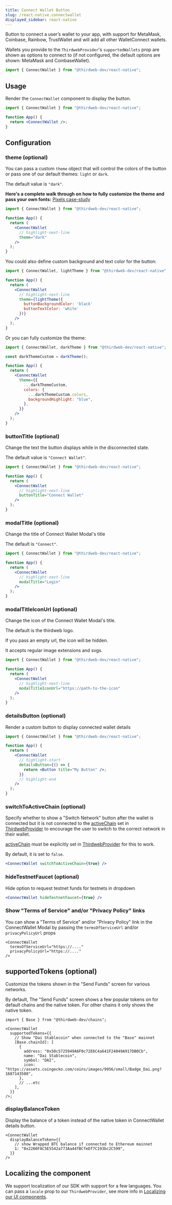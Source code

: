 ```yaml
---
title: Connect Wallet Button
slug: /react-native.connectwallet
displayed_sidebar: react-native
---
```



Button to connect a user&rsquo;s wallet to your app, with support for
MetaMask,
Coinbase,
Rainbow,
TrustWallet and will add all other WalletConnect wallets.

Wallets you provide to the `ThirdwebProvider`'s `supportedWallets` prop are shown as options
to connect to (if not configured, the default options are shown: MetaMask and CoinbaseWallet).

```jsx
import { ConnectWallet } from "@thirdweb-dev/react-native";
```

## Usage

Render the `ConnectWallet` component to display the button.

```jsx
import { ConnectWallet } from "@thirdweb-dev/react-native";

function App() {
  return <ConnectWallet />;
}
```

## Configuration

### theme (optional)

You can pass a custom `theme` object that will control the colors of the button
or pass one of our default themes: `light` or `dark`.

The default value is `"dark"`.

**Here's a complete walk through on how to fully customize the theme and pass your own fonts:** [Pixels case-study](https://blog.thirdweb.com/guides/reactnative-sdk-full-theme-customization/)

```jsx
import { ConnectWallet } from "@thirdweb-dev/react-native";

function App() {
  return (
    <ConnectWallet
      // highlight-next-line
      theme="dark"
    />
  );
}
```

You could also define custom background and text color for the button:

```jsx
import { ConnectWallet, lightTheme } from "@thirdweb-dev/react-native";

function App() {
  return (
    <ConnectWallet
      // highlight-next-line
      theme={lightTheme({
        buttonBackgroundColor: 'black'
        buttonTextColor: 'white'
      })}
    />
  );
}
```

Or you can fully customize the theme:

```jsx
import { ConnectWallet, darkTheme } from "@thirdweb-dev/react-native";

const darkThemeCustom = darkTheme();

function App() {
  return (
    <ConnectWallet
      theme={{
        ...darkThemeCustom,
        colors: {
          ...darkThemeCustom.colors,
          backgroundHighlight: "blue",
        },
      }}
    />
  );
}
```

### buttonTitle (optional)

Change the text the button displays while in the disconnected state.

The default value is `"Connect Wallet"`.

```jsx
import { ConnectWallet } from "@thirdweb-dev/react-native";

function App() {
  return (
    <ConnectWallet
      // highlight-next-line
      buttonTitle="Connect Wallet"
    />
  );
}
```

### modalTitle (optional)

Change the title of Connect Wallet Modal's title

The default is `"Connect"`.

```jsx
import { ConnectWallet } from "@thirdweb-dev/react-native";

function App() {
  return (
    <ConnectWallet
      // highlight-next-line
      modalTitle="Login"
    />
  );
}
```

### modalTitleIconUrl (optional)

Change the icon of the Connect Wallet Modal's title.

The default is the thirdweb logo.

If you pass an empty url, the icon will be hidden.

It accepts regular image extensions and svgs.

```jsx
import { ConnectWallet } from "@thirdweb-dev/react-native";

function App() {
  return (
    <ConnectWallet
      // highlight-next-line
      modalTitleIconUrl="https://path-to-the-icon"
    />
  );
}
```

### detailsButton (optional)

Render a custom button to display connected wallet details

```jsx
import { ConnectWallet } from "@thirdweb-dev/react-native";

function App() {
  return (
    <ConnectWallet
      // highlight-start
      detailsButton={() => {
        return <Button title="My Button" />;
      }}
      // highlight-end
    />
  );
}
```

### switchToActiveChain (optional)

Specify whether to show a "Switch Network" button after the wallet is connected but it is not connected to the [activeChain](/react/react.thirdwebprovider#activechain-recommended) set in [ThirdwebProvider](react/react.thirdwebprovider) to encourage the user to switch to the correct network in their wallet.

[activeChain](/react/react.thirdwebprovider#activechain-recommended) must be explicitly set in [ThirdwebProvider](react/react.thirdwebprovider) for this to work.

By default, it is set to `false`.

```jsx
<ConnectWallet switchToActiveChain={true} />
```

### hideTestnetFaucet (optional)

Hide option to request testnet funds for testnets in dropdown

```jsx
<ConnectWallet hideTestnetFaucet={true} />
```

### Show "Terms of Service" and/or "Privacy Policy" links

You can show a "Terms of Service" and/or "Privacy Policy" link in the ConnectWallet Modal by passing the `termsOfServiceUrl` and/or `privacyPolicyUrl` props

```tsx
<ConnectWallet
  termsOfServiceUrl="https://...."
  privacyPolicyUrl="https://...."
/>
```

## supportedTokens (optional)

Customize the tokens shown in the "Send Funds" screen for various networks.

By default, The "Send Funds" screen shows a few popular tokens on for default chains and the native token. For other chains it only shows the native token.

```tsx
import { Base } from "@thirdweb-dev/chains";

<ConnectWallet
  supportedTokens={{
    // Show "Dai Stablecoin" when connected to the "Base" mainnet
    [Base.chainId]: [
      {
        address: "0x50c5725949A6F0c72E6C4a641F24049A917DB0Cb",
        name: "Dai Stablecoin",
        symbol: "DAI",
        icon: "https://assets.coingecko.com/coins/images/9956/small/Badge_Dai.png?1687143508",
      },
      // ...etc
    ],
  }}
/>;
```

### displayBalanceToken

Display the balance of a token instead of the native token in ConnectWallet details button.

```tsx
<ConnectWallet
  displayBalanceToken={{
    // show Wrapped BTC balance if connected to Ethereum mainnet
    1: "0x2260FAC5E5542a773Aa44fBCfeDf7C193bc2C599",
  }}
/>
```

## Localizing the component

We support localization of our SDK with support for a few languages.
You can pass a `locale` prop to our `ThirdwebProvider`, see more info in [Localizing our UI components](/react-native/getting-started#localizing-our-ui-components).
